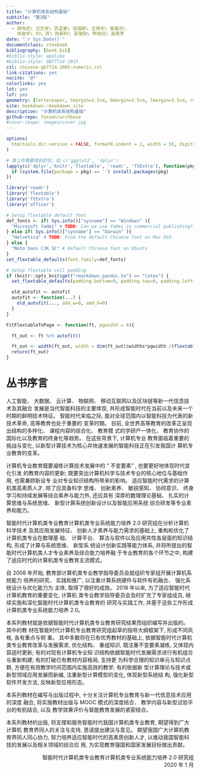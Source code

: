 ```yaml
--- 
title: "计算机体系结构基础"
subtitle: "第3版"
author:
  - 胡伟武\ 汪文祥\ 苏孟豪\ 张福新\ 王焕东\ 章隆兵\
    肖俊华\ 刘\ 苏\ 陈新科\ 吴瑞阳\ 李晓钰\ 高燕萍
date: "`r Sys.Date()`"
documentclass: ctexbook
bibliography: [book.bib]
#biblio-style: apalike
#biblio-style: GBT7714-2015
csl: chinese-gb7714-2005-numeric.csl
link-citations: yes
nocite: '@*'
colorlinks: yes
lot: yes
lof: yes
geometry: [letterpaper, tmargin=2.5cm, bmargin=2.5cm, lmargin=3.5cm, rmargin=2.5cm]
site: bookdown::bookdown_site
description: "计算机体系结构基础"
github-repo: foxsen/archbase
#cover-image: images/cover.jpg
---
```


```r
options(
  htmltools.dir.version = FALSE, formatR.indent = 2, width = 55, digits = 4
)

# 填上你需要用到的包，如 c('ggplot2', 'dplyr')
lapply(c('dplyr','knitr','flextable', 'readr', 'ftExtra'), function(pkg) {
  if (system.file(package = pkg) == '') install.packages(pkg)
})

library('readr')
library('flextable')
library('ftExtra')
library('officer')

# Setup flextable default font
def_fonts <- if( Sys.info()["sysname"] == "Windows" ){
  "Microsoft YaHei" # TODO: Can we use YaHei in commercial publishing?
} else if( Sys.info()["sysname"] == "Darwin" ){
  "Helvetica" # TODO: Find the default Chinese font on Mac OSX
} else {
  "Noto Sans CJK SC" # Default Chinese font on Ubuntu
}
set_flextable_defaults(font.family=def_fonts)

# Setup flextable cell padding
if (knitr::opts_knit$get("rmarkdown.pandoc.to") == "latex") {
  set_flextable_defaults(padding.bottom=0, padding.top=0, padding.left=0, padding.right=0)

  old_autofit <- autofit
  autofit <- function(...) {
    old_autofit(..., add_w=0, add_h=0)
  }
}

FitFlextableToPage <- function(ft, pgwidth = 6){

  ft_out <- ft %>% autofit()

  ft_out <- width(ft_out, width = dim(ft_out)$widths*pgwidth /(flextable_dim(ft_out)$widths))
  return(ft_out)
}

```
\newpage{}

# 丛书序言 {-}

\markboth{丛书序言}{丛书序言}

人工智能、 大数据、 云计算、 物联网、 移动互联网以及区块链等新一代信息技术及其融合
发展是当代智能科技的主要体现, 并形成智能时代在当前以及未来一个时期的鲜明技术特征。
智能时代来临之际, 面对全球范围内以智能科技为代表的新技术革命, 高等教育也处于重要的
变革时期。 目前, 全世界高等教育的改革正呈现出结构的多样化、 课程内容的综合化、 教育模
式的学研产一体化、 教育协作的国际化以及教育的终身化等趋势。 在这些背景下, 计算机专业
教育面临着重要的挑战与变化, 以新型计算技术为核心并快速发展的智能科技正在引发我国计
算机专业教育的变革。

计算机专业教育既要凝练计算技术发展中的 “ 不变要素” , 也要更好地体现时代变化引发
的教育内容的更新; 既要突出计算机科学与技术专业的核心地位与基础作用, 也需兼顾新设专
业对专业知识结构所带来的影响。 适应智能时代需求的计算机类高素质人才, 除了应具备科学
思维、 创新素养、 敏锐感知、 协同意识、 终身学习和持续发展等综合素养与能力外, 还应具有
深厚的数理理论基础、 扎实的计算思维与系统思维、 新型计算系统创新设计以及智能应用系统
综合研发等专业素养和能力。

智能时代计算机类专业教育计算机类专业系统能力培养 2.0 研究组在分析计算机科学技术
及其应用发展特征、 创新人才素养与能力需求的基础上, 重构和优化了计算机类专业在数理基
础、 计算平台、 算法与软件以及应用共性各层面的知识结构, 形成了计算与系统思维、 新型系
统设计创新实践等能力体系, 并将所提出的智能时代计算机类人才专业素养及综合能力培养融
于专业教育的各个环节之中, 构建了适应时代的计算机类专业教育主流模式。

自 2008 年开始, 教育部计算机类专业教学指导委员会就组织专家组开展计算机系统能力
培养的研究、 实践和推广, 以注重计算系统硬件与软件有机融合、 强化系统设计与优化能力为
主体, 取得了很好的成效。 2018 年以来, 为了适应智能时代计算机教育的重要变化, 计算机
类专业教学指导委员会及时扩充了专家组成员, 继续实施和深化智能时代计算机类专业教育的
研究与实践工作, 并基于这些工作形成计算机类专业系统能力培养 2.0。

本系列教材就是依据智能时代计算机类专业教育研究结果而组织编写并出版的。 其中的教
材在智能时代计算机专业教育研究组起草的指导大纲框架下, 形成不同风格, 各有重点与侧
重。 其中多数将在已有优秀教材的基础上, 依据智能时代计算机类专业教育改革与发展需求,
优化结构、 重组知识, 既注重不变要素凝练, 又体现内容适时更新; 有的对现有计算机专业知
识结构依据智能时代发展需求进行有机组合与重新构建; 有的打破已有教材内容格局, 支持更
为科学合理的知识单元与知识点群, 方便在有效教学时间范围内实施高效的教学; 有的依据新
型计算理论与技术或新型领域应用发展而新编, 注重新型计算模型的变化, 体现新型系统结
构, 强化新型软件开发方法, 反映新型应用形态。

本系列教材在编写与出版过程中, 十分关注计算机专业教育与新一代信息技术应用的深度
融合, 将实施教材出版与 MOOC 模式的深度结合、 教学内容与新型试验平台的有机结合, 以及
教学效果评价与智能教育发展的紧密结合。

本系列教材的出版, 将支撑和服务智能时代我国计算机类专业教育, 期望得到广大计算机
教育界同人的关注与支持, 恳请提出建议与意见。 期望我国广大计算机教育界同人同心协力,
努力培养适应智能时代的高素质创新人才, 以推动我国智能科技的发展以及相关领域的综合应
用, 为实现教育强国和国家发展目标做出贡献。

<p align="right">
智能时代计算机类专业教育计算机类专业系统能力培养 2.0 研究组
<br/>
2020 年 1 月
</p>
